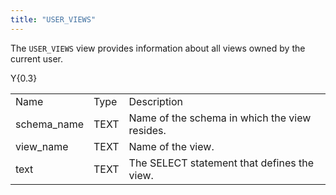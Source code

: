 ```yaml
---
title: "USER_VIEWS"
---
```


The `USER_VIEWS` view provides information about all views owned by the current user.

<div class="tabularcolumns">

Y{0.3}

</div>

|              |      |                                               |
| ------------ | ---- | --------------------------------------------- |
| Name         | Type | Description                                   |
| schema_name | TEXT | Name of the schema in which the view resides. |
| view_name   | TEXT | Name of the view.                             |
| text         | TEXT | The SELECT statement that defines the view.   |

